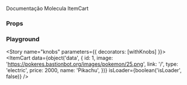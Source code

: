 

<Meta title="Molecules/ItemCart" component={ItemCart} />

Documentação Molecula ItemCart

<Preview>
  <Story name="default">
    <ItemCart
      data={{
        id: 1,
        image: 'https://pokeres.bastionbot.org/images/pokemon/25.png',
        link: '/',
        type: 'electric',
        price: 2000,
        name: 'Pikachu',
      }}
      isLoader={false}
    />
  </Story>
</Preview>

### Props

<Props of={ItemCart} />

### Playground

<Story name="knobs" parameters={{ decorators: [withKnobs] }}>
  <ItemCart
      data={object('data', {
        id: 1,
        image: 'https://pokeres.bastionbot.org/images/pokemon/25.png',
        link: '/',
        type: 'electric',
        price: 2000,
        name: 'Pikachu',
      })}
      isLoader={boolean('isLoader', false)}
    />
</Story>